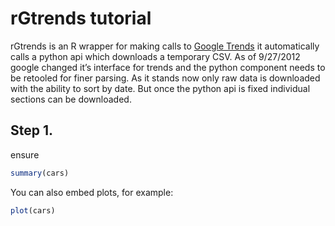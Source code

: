 rGtrends tutorial
========================================================

rGtrends is an R wrapper for making calls to [Google Trends](http://www.google.com/trends) it automatically calls a python api which downloads a temporary CSV.  As of 9/27/2012 google changed it's interface for trends and the python component needs to be retooled for finer parsing.  As it stands now only raw data is downloaded with the ability to sort by date.  But once the python api is fixed individual sections can be downloaded.  

Step 1.
----

ensure
```r
summary(cars)
```

You can also embed plots, for example:

```r
plot(cars)
```


